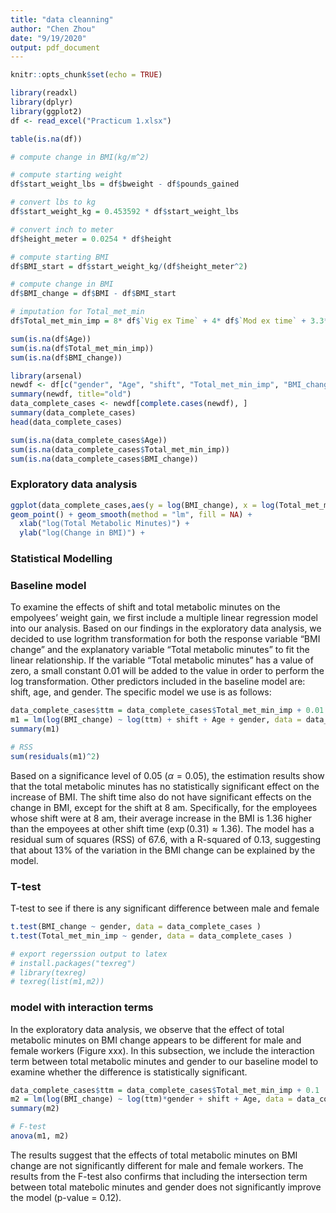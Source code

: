 ```yaml
---
title: "data cleanning"
author: "Chen Zhou"
date: "9/19/2020"
output: pdf_document
---
```


```r
knitr::opts_chunk$set(echo = TRUE)
```



```r
library(readxl)
library(dplyr)
library(ggplot2)
df <- read_excel("Practicum 1.xlsx")

```

```r
table(is.na(df))
```

```r
# compute change in BMI(kg/m^2)

# compute starting weight
df$start_weight_lbs = df$bweight - df$pounds_gained

# convert lbs to kg
df$start_weight_kg = 0.453592 * df$start_weight_lbs

# convert inch to meter
df$height_meter = 0.0254 * df$height

# compute starting BMI 
df$BMI_start = df$start_weight_kg/(df$height_meter^2)

# compute change in BMI
df$BMI_change = df$BMI - df$BMI_start
```

```r
# imputation for Total_met_min
df$Total_met_min_imp = 8* df$`Vig ex Time` + 4* df$`Mod ex time` + 3.3*df$`Walk ex Time`
```

```r
sum(is.na(df$Age))
sum(is.na(df$Total_met_min_imp))
sum(is.na(df$BMI_change))
```

```r
library(arsenal)
newdf <- df[c("gender", "Age", "shift", "Total_met_min_imp", "BMI_change")]
summary(newdf, title="old")
data_complete_cases <- newdf[complete.cases(newdf), ]
summary(data_complete_cases)
head(data_complete_cases)
```

```r
sum(is.na(data_complete_cases$Age))
sum(is.na(data_complete_cases$Total_met_min_imp))
sum(is.na(data_complete_cases$BMI_change))
```


### Exploratory data analysis
```r
ggplot(data_complete_cases,aes(y = log(BMI_change), x = log(Total_met_min_imp), color = gender) )+
geom_point() + geom_smooth(method = "lm", fill = NA) + 
  xlab("log(Total Metabolic Minutes)") + 
  ylab("log(Change in BMI)") +

```









### Statistical Modelling

### Baseline model
To examine the effects of shift and total metabolic minutes on the empolyees' weight gain, we first include a multiple linear regression model into our analysis. Based on our findings in the exploratory data analysis, we decided to use logrithm transformation for both the response variable "BMI change" and the explanatory variable "Total metabolic minutes" to fit the linear relationship. If the variable "Total metabolic minutes" has a value of zero, a small constant 0.01 will be added to the value in order to perform the log transformation. Other predictors included in the baseline model are: shift, age, and gender. The specific model we use is as follows: 


```r
data_complete_cases$ttm = data_complete_cases$Total_met_min_imp + 0.01
m1 = lm(log(BMI_change) ~ log(ttm) + shift + Age + gender, data = data_complete_cases)
summary(m1)

# RSS
sum(residuals(m1)^2)
```



Based on a significance level of 0.05 ($\alpha = 0.05$), the estimation results show that the total metabolic minutes has no statistically significant effect on the increase of BMI. The shift time also do not have significant effects on the change in BMI, except for the shift at 8 am. Specifically, for the employees whose shift were at 8 am, their average increase in the BMI is 1.36 higher than the empoyees at other shift time ($\exp(0.31) \approx 1.36$). The model has a residual sum of squares (RSS) of 67.6, with a R-squared of 0.13, suggesting that about 13\% of the variation in the BMI change can be explained by the model.  



### T-test 
T-test to see if there is any significant difference between male and female
```r
t.test(BMI_change ~ gender, data = data_complete_cases )
t.test(Total_met_min_imp ~ gender, data = data_complete_cases )
```

```r
# export regerssion output to latex
# install.packages("texreg")
# library(texreg)
# texreg(list(m1,m2))
```


### model with interaction terms
In the exploratory data analysis, we observe that the effect of total metabolic minutes on BMI change appears to be different for male and female workers (Figure xxx). In this subsection, we include the interaction term between total metabolic minutes and gender to our baseline model to examine whether the difference is statistically significant. 

```r
data_complete_cases$ttm = data_complete_cases$Total_met_min_imp + 0.1
m2 = lm(log(BMI_change) ~ log(ttm)*gender + shift + Age, data = data_complete_cases)
summary(m2)
```



```r
# F-test
anova(m1, m2)
```

The results suggest that the effects of total metabolic minutes on BMI change are not significantly different for male and female workers. The results from the F-test also confirms that including the intersection term between total matebolic minutes and gender does not significantly improve the model (p-value = 0.12). 










